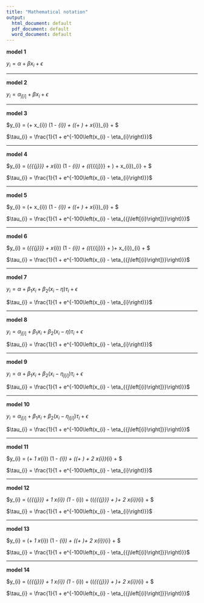 ```yaml
---
title: "Mathematical notation"
output:
  html_document: default
  pdf_document: default
  word_document: default
---
```


**model 1**


$y_{i} = \alpha + \beta x_{i} + \epsilon$ 

***************
**model 2**


$y_{i} = \alpha_{j \left[{i}\right]} + \beta x_{i} + \epsilon$

***************
**model 3**


$y_{i} = \left(\alpha +  \beta x_{i}\right) \left(1 - \tau_{i}\right) +  \left(\left(\alpha + \delta\right) +  \beta x_{i}\right)\tau_{i} + \epsilon $


$\tau_{i} = \frac{1}{1 + e^{-100\left(x_{i} - \eta_{i}\right)}}$


***************
**model 4**


$y_{i} = \left(\alpha_{{{j}\left[{i}\right]}} +  \beta x_{i}\right) \left(1 - \tau_{i}\right) +  \left(\left(\alpha_{{{j}\left[{i}\right]}} + \delta\right) +  \beta x_{i}\right)\tau_{i} + \epsilon $

$\tau_{i} = \frac{1}{1 + e^{-100\left(x_{i} - \eta_{i}\right)}}$

**************
**model 5**

$y_{i} = \left(\alpha +  \beta x_{i}\right) \left(1 - \tau_{i}\right) +  \left(\left(\alpha + \delta\right) +  \beta x_{i}\right)\tau_{i} + \epsilon $

$\tau_{i} = \frac{1}{1 + e^{-100\left(x_{i} - \eta_{{j\left[{i}\right]}}\right)}}$

**************
**model 6**


$y_{i} = \left(\alpha_{{{j}\left[{i}\right]}} +  \beta x_{i}\right) \left(1 - \tau_{i}\right) +  \left(\left(\alpha_{{{j}\left[{i}\right]}} + \delta\right)+  \beta x_{i}\right)\tau_{i} + \epsilon $

$\tau_{i} = \frac{1}{1 + e^{-100\left(x_{i} - \eta_{{j\left[{i}\right]}}\right)}}$

***************
**model 7**

$y_{i} = \alpha + \beta_{1} x_{i} + \beta_{2} \left(x_{i} - \eta\right) \tau_{i} + \epsilon$



$\tau_{i} = \frac{1}{1 + e^{-100\left(x_{i} - \eta_{i}\right)}}$


***************
**model 8**


$y_{i} = \alpha_{j \left[{i}\right]} + \beta_{1} x_{i} + \beta_{2} \left(x_{i} - \eta\right) \tau_{i} + \epsilon$



$\tau_{i} = \frac{1}{1 + e^{-100\left(x_{i} - \eta_{i}\right)}}$

****************
**model 9**


$y_{i} = \alpha + \beta_{1} x_{i} + \beta_{2} \left(x_{i} - \eta_{j \left[{i}\right]}\right) \tau_{i} + \epsilon$



$\tau_{i} = \frac{1}{1 + e^{-100\left(x_{i} - \eta_{{j\left[{i}\right]}}\right)}}$


*****************
**model 10**

$y_{i} = \alpha_{j\left[{i}\right]} + \beta_{1} x_{i} + \beta_{2} \left(x_{i} - \eta_{j \left[{i}\right]}\right) \tau_{i} + \epsilon$



$\tau_{i} = \frac{1}{1 + e^{-100\left(x_{i} - \eta_{{j\left[{i}\right]}}\right)}}$


******************
**model 11**

$y_{i} = \left(\alpha +  \beta_1 x_{i}\right) \left(1 - \tau_{i}\right) +  \left(\left(\alpha + \delta\right) +  \beta_2 x_{i}\right)\tau_{i} + \epsilon $


$\tau_{i} = \frac{1}{1 + e^{-100\left(x_{i} - \eta_{i}\right)}}$


******************
**model 12**

$y_{i} = \left(\alpha_{{{j}\left[{i}\right]}} +  \beta_1 x_{i}\right) \left(1 - \tau_{i}\right) +  \left(\left(\alpha_{{{j}\left[{i}\right]}} + \delta\right)+  \beta_2 x_{i}\right)\tau_{i} + \epsilon $

$\tau_{i} = \frac{1}{1 + e^{-100\left(x_{i} - \eta_{i}\right)}}$

******************
**model 13**

$y_{i} = \left(\alpha +  \beta_1 x_{i}\right) \left(1 - \tau_{i}\right) +  \left(\left(\alpha + \delta\right)+  \beta_2 x_{i}\right)\tau_{i} + \epsilon $

$\tau_{i} = \frac{1}{1 + e^{-100\left(x_{i} - \eta_{{j\left[{i}\right]}}\right)}}$

******************
**model 14**

$y_{i} = \left(\alpha_{{{j}\left[{i}\right]}} +  \beta_1 x_{i}\right) \left(1 - \tau_{i}\right) +  \left(\left(\alpha_{{{j}\left[{i}\right]}} + \delta\right)+  \beta_2 x_{i}\right)\tau_{i} + \epsilon $

$\tau_{i} = \frac{1}{1 + e^{-100\left(x_{i} - \eta_{{j\left[{i}\right]}}\right)}}$